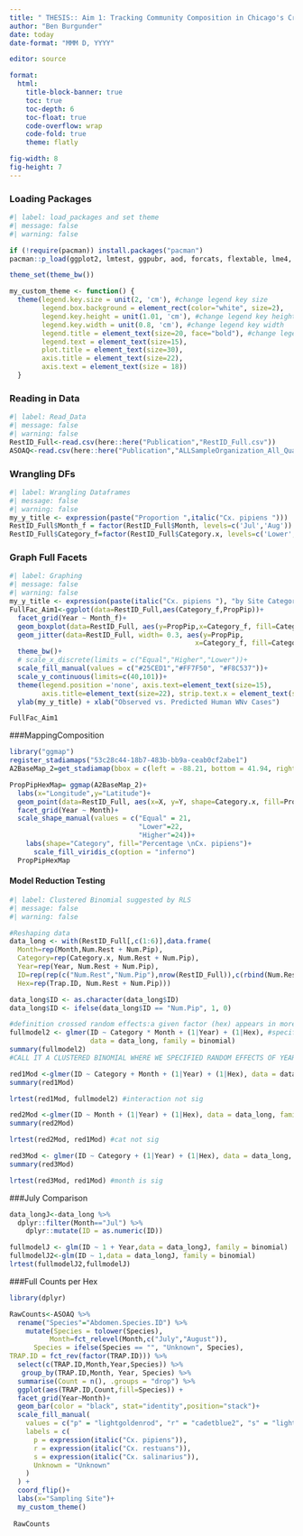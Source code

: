 ---
title: " THESIS:: Aim 1: Tracking Community Composition in Chicago's Cryptic Culex "
author: "Ben Burgunder"
date: today
date-format: "MMM D, YYYY"

editor: source

format:
  html:
    title-block-banner: true
    toc: true
    toc-depth: 6
    toc-float: true
    code-overflow: wrap
    code-fold: true
    theme: flatly

fig-width: 8
fig-height: 7
---

### Loading Packages

```{r}
#| label: load_packages and set theme
#| message: false
#| warning: false

if (!require(pacman)) install.packages("pacman")
pacman::p_load(ggplot2, lmtest, ggpubr, aod, forcats, flextable, lme4, magrittr,ggdark, lubridate,update = FALSE)

theme_set(theme_bw())

my_custom_theme <- function() {
  theme(legend.key.size = unit(2, 'cm'), #change legend key size
        legend.box.background = element_rect(color="white", size=2),
        legend.key.height = unit(1.01, 'cm'), #change legend key height
        legend.key.width = unit(0.8, 'cm'), #change legend key width
        legend.title = element_text(size=20, face="bold"), #change legend title font size
        legend.text = element_text(size=15),
        plot.title = element_text(size=30),
        axis.title = element_text(size=22),
        axis.text = element_text(size = 18))
  }
```

### Reading in Data

```{r}
#| label: Read_Data
#| message: false
#| warning: false
RestID_Full<-read.csv(here::here("Publication","RestID_Full.csv"))
ASOAQ<-read.csv(here::here("Publication","ALLSampleOrganization_All_Quarters.csv"))
```

### Wrangling DFs

```{r}
#| label: Wrangling Dataframes
#| message: false
#| warning: false
my_y_title <- expression(paste("Proportion ",italic("Cx. pipiens ")))
RestID_Full$Month_f = factor(RestID_Full$Month, levels=c('Jul','Aug'))
RestID_Full$Category_f=factor(RestID_Full$Category.x, levels=c('Lower','Equal', 'Higher'))
```

### Graph Full Facets

```{r}
#| label: Graphing
#| message: false
#| warning: false
my_y_title <- expression(paste(italic("Cx. pipiens "), "by Site Category (%)" ))
FullFac_Aim1<-ggplot(data=RestID_Full,aes(Category_f,PropPip))+
  facet_grid(Year ~ Month_f)+
  geom_boxplot(data=RestID_Full, aes(y=PropPip,x=Category_f, fill=Category_f),color="black",outlier.shape=NA, alpha=0.2)+
  geom_jitter(data=RestID_Full, width= 0.3, aes(y=PropPip, 
                                              x=Category_f, fill=Category_f), color="black",shape=21, size=3)+
  theme_bw()+
  # scale_x_discrete(limits = c("Equal","Higher","Lower"))+
  scale_fill_manual(values = c("#25CED1","#FF7F50", "#F8C537"))+
  scale_y_continuous(limits=c(40,101))+
  theme(legend.position ='none', axis.text=element_text(size=15),
        axis.title=element_text(size=22), strip.text.x = element_text(size = 15), strip.text.y = element_text(size = 15))+
  ylab(my_y_title) + xlab("Observed vs. Predicted Human WNv Cases")

FullFac_Aim1
```

###MappingComposition
```{r}
library("ggmap")
register_stadiamaps("53c28c44-18b7-483b-bb9a-ceab0cf2abe1")
A2BaseMap_2=get_stadiamap(bbox = c(left = -88.21, bottom = 41.94, right = -87.79, top = 42.17), zoom = 12, maptype = c("stamen_terrain_lines"), labels="false")

PropPipHexMap= ggmap(A2BaseMap_2)+
  labs(x="Longitude",y="Latitude")+
  geom_point(data=RestID_Full, aes(x=X, y=Y, shape=Category.x, fill=PropPip), color="black",inherit.aes = FALSE, size=7)+
  facet_grid(Year ~ Month)+
  scale_shape_manual(values = c("Equal" = 21,
                                "Lower"=22,
                                "Higher"=24))+
    labs(shape="Category", fill="Percentage \nCx. pipiens")+
      scale_fill_viridis_c(option = "inferno")
  PropPipHexMap
```

#### Model Reduction Testing

```{r}
#| label: Clustered Binomial suggested by RLS
#| message: false
#| warning: false

#Reshaping data
data_long <- with(RestID_Full[,c(1:6)],data.frame(
  Month=rep(Month,Num.Rest + Num.Pip),
  Category=rep(Category.x, Num.Rest + Num.Pip),
  Year=rep(Year, Num.Rest + Num.Pip),
  ID=rep(rep(c("Num.Rest","Num.Pip"),nrow(RestID_Full)),c(rbind(Num.Rest,Num.Pip))),
  Hex=rep(Trap.ID, Num.Rest + Num.Pip)))

data_long$ID <- as.character(data_long$ID)
data_long$ID <- ifelse(data_long$ID == "Num.Pip", 1, 0)

#definition crossed random effects:a given factor (hex) appears in more than one level of the upper level factor (year).
fullmodel2 <- glmer(ID ~ Category * Month + (1|Year) + (1|Hex), #specifying crossed (vs. nested) random effects
                    data = data_long, family = binomial)
summary(fullmodel2)
#CALL IT A CLUSTERED BINOMIAL WHERE WE SPECIFIED RANDOM EFFECTS OF YEAR AND SITE

red1Mod <-glmer(ID ~ Category + Month + (1|Year) + (1|Hex), data = data_long, family = binomial)
summary(red1Mod)

lrtest(red1Mod, fullmodel2) #interaction not sig

red2Mod <-glmer(ID ~ Month + (1|Year) + (1|Hex), data = data_long, family = binomial)
summary(red2Mod)

lrtest(red2Mod, red1Mod) #cat not sig

red3Mod <- glmer(ID ~ Category + (1|Year) + (1|Hex), data = data_long, family = binomial)
summary(red3Mod)

lrtest(red3Mod, red1Mod) #month is sig

```


###July Comparison
```{r}
data_longJ<-data_long %>% 
  dplyr::filter(Month=="Jul") %>% 
    dplyr::mutate(ID = as.numeric(ID))

fullmodelJ <- glm(ID ~ 1 + Year,data = data_longJ, family = binomial)
fullmodelJ2<-glm(ID ~ 1,data = data_longJ, family = binomial)
lrtest(fullmodelJ2,fullmodelJ)
```
###Full Counts per Hex
```{r}
library(dplyr)

RawCounts<-ASOAQ %>% 
  rename("Species"="Abdomen.Species.ID") %>% 
    mutate(Species = tolower(Species),
          Month=fct_relevel(Month,c("July","August")),
      Species = ifelse(Species == "", "Unknown", Species),
TRAP.ID = fct_rev(factor(TRAP.ID))) %>% 
  select(c(TRAP.ID,Month,Year,Species)) %>% 
   group_by(TRAP.ID,Month, Year, Species) %>%
  summarise(Count = n(), .groups = "drop") %>% 
  ggplot(aes(TRAP.ID,Count,fill=Species)) + 
  facet_grid(Year~Month)+
  geom_bar(color = "black", stat="identity",position="stack")+
  scale_fill_manual(
    values = c("p" = "lightgoldenrod", "r" = "cadetblue2", "s" = "lightgreen", "Unknown" = "gray"),
    labels = c(
      p = expression(italic("Cx. pipiens")),
      r = expression(italic("Cx. restuans")),
      s = expression(italic("Cx. salinarius")),
      Unknown = "Unknown"
    )
  ) +
  coord_flip()+
  labs(x="Sampling Site")+
  my_custom_theme()
  
 RawCounts
```




